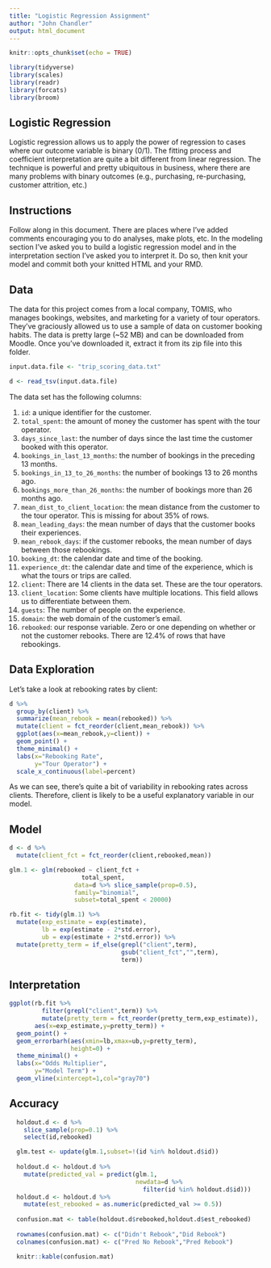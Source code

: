 ---
title: "Logistic Regression Assignment"
author: "John Chandler"
output: html_document
---

```{r setup, include=FALSE}
knitr::opts_chunk$set(echo = TRUE)
```

```{r includes, echo=F, warning=F, message=F}
library(tidyverse)
library(scales)
library(readr)
library(forcats)
library(broom)
```


## Logistic Regression

Logistic regression allows us to apply the power of regression to 
cases where our outcome variable is binary (0/1). The fitting process and 
coefficient interpretation are quite a bit different from linear 
regression. The technique is powerful and pretty ubiquitous in business,
where there are many problems with binary outcomes (e.g., purchasing, 
re-purchasing, customer attrition, etc.)

## Instructions

Follow along in this document. There are places where I've added comments
encouraging you to do analyses, make plots, etc. In the modeling
section I've asked you to build a logistic regression model and in the
interpretation section I've asked you to interpret it. Do so, then
knit your model and commit both your knitted HTML and your RMD. 

## Data

The data for this project comes from a local company, TOMIS, who manages
bookings, websites, and marketing for a variety of tour operators. They've 
graciously allowed us to use a sample of data on customer booking habits. The 
data is pretty large (~52 MB) and can be downloaded from Moodle. Once you've 
downloaded it, extract it from its zip file into this folder. 

```{r data-input, message=F}
input.data.file <- "trip_scoring_data.txt"

d <- read_tsv(input.data.file)

```

The data set has the following columns: 

1. `id`: a unique identifier for the customer.
1. `total_spent`: the amount of money the customer has spent with the tour operator. 
1. `days_since_last`: the number of days since the last time the customer booked with this
operator. 
1. `bookings_in_last_13_months`: the number of bookings in the preceding 13 months. 
1. `bookings_in_13_to_26_months`: the number of bookings 13 to 26 months ago. 
1. `bookings_more_than_26_months`: the number of bookings more than 26 months ago. 
1. `mean_dist_to_client_location`: the mean distance from the customer to the tour
operator. This is missing for about 35\% of rows. 
1. `mean_leading_days`: the mean number of days that the customer books their experiences.
1. `mean_rebook_days`: if the customer rebooks, the mean number of days between those rebookings.
1. `booking_dt`: the calendar date and time of the booking.
1. `experience_dt`: the calendar date and time of the experience, which is what the tours or 
trips are called. 
1. `client`: There are 14 clients in the data set. These are the tour operators.
1. `client_location`: Some clients have multiple locations. This field allows us to differentiate
between them. 
1. `guests`: The number of people on the experience.
1. `domain`: the web domain of the customer's email. 
1. `rebooked`: our response variable. Zero or one depending on whether or not the customer
rebooks. There are 12.4\% of rows that have rebookings. 


## Data Exploration

<!-- Feel free to use this space to do any data exploration you'd like. I'll get you started --> 

Let's take a look at rebooking rates by client:

```{r client-rebooking-rate,message=F}
d %>% 
  group_by(client) %>% 
  summarize(mean_rebook = mean(rebooked)) %>% 
  mutate(client = fct_reorder(client,mean_rebook)) %>% 
  ggplot(aes(x=mean_rebook,y=client)) + 
  geom_point() + 
  theme_minimal() + 
  labs(x="Rebooking Rate",
       y="Tour Operator") +
  scale_x_continuous(label=percent)


```

As we can see, there's quite a bit of variability in rebooking rates across clients. Therefore,
client is likely to be a useful explanatory variable in our model. 

## Model

<!-- Use this section to build a model of rebooking. 
     I have some code to get you started. On my machine I can 
     fit the full model, but you may not be able to, so I included some code
     to allow you to subset the data. --> 


```{r model}

d <- d %>% 
  mutate(client_fct = fct_reorder(client,rebooked,mean))

glm.1 <- glm(rebooked ~ client_fct + 
                    total_spent,
                  data=d %>% slice_sample(prop=0.5),
                  family="binomial",
                  subset=total_spent < 20000)

rb.fit <- tidy(glm.1) %>% 
  mutate(exp_estimate = exp(estimate),
         lb = exp(estimate - 2*std.error),
         ub = exp(estimate + 2*std.error)) %>% 
  mutate(pretty_term = if_else(grepl("client",term),
                               gsub("client_fct","",term),
                               term))


```

<!-- Discuss the model fitting process and the final model you arrived at. --> 


## Interpretation

<!-- use this section to discuss the model results. This can include the 
     overall significance of the model and the significance of the model terms. 
     Plot the coefficients. If you have many terms in the model, consider 
     plotting the categorical variables on their own. 
     
     In the chart below I'd definitely need to discuss the masked client, 
     --> 

```{r client-plot}

ggplot(rb.fit %>% 
         filter(grepl("client",term)) %>% 
         mutate(pretty_term = fct_reorder(pretty_term,exp_estimate)),
       aes(x=exp_estimate,y=pretty_term)) + 
  geom_point() + 
  geom_errorbarh(aes(xmin=lb,xmax=ub,y=pretty_term),
                 height=0) + 
  theme_minimal() + 
  labs(x="Odds Multiplier",
       y="Model Term") + 
  geom_vline(xintercept=1,col="gray70")


```

## Accuracy

<!--    
    Do a new fit of your model on a subset of your data, then evaluate it on the 
    portion not used for fitting. Logistic regression models output probabilities, 
    so you could compare the `rebooked` column to your rounded predicted probability. 
    I have some code to help you out with this. --> 


```{r accuracy,warning=F}
  holdout.d <- d %>% 
    slice_sample(prop=0.1) %>% 
    select(id,rebooked)

  glm.test <- update(glm.1,subset=!(id %in% holdout.d$id))
  
  holdout.d <- holdout.d %>% 
    mutate(predicted_val = predict(glm.1,
                                   newdata=d %>% 
                                     filter(id %in% holdout.d$id)))
  holdout.d <- holdout.d %>% 
    mutate(est_rebooked = as.numeric(predicted_val >= 0.5))
  
  confusion.mat <- table(holdout.d$rebooked,holdout.d$est_rebooked)
  
  rownames(confusion.mat) <- c("Didn't Rebook","Did Rebook")
  colnames(confusion.mat) <- c("Pred No Rebook","Pred Rebook")

  knitr::kable(confusion.mat)
  
```

<!-- Your interpretation here. In my example we don't do a great job period, 
     although we're okay at predicting the didn't rebook group. --> 

